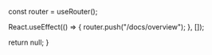 
  const router = useRouter();

  React.useEffect(() => {
    router.push("/docs/overview");
  }, []);

  return null;
}
